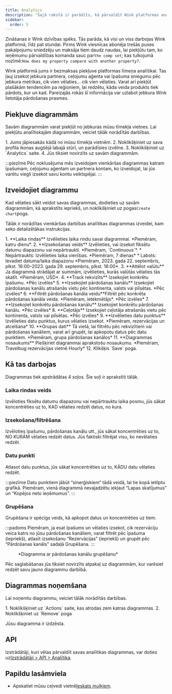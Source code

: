 ```yaml
---
title: Analytics
description: 'Šajā rakstā ir parādīts, kā pārvaldīt Wink platformas analītiku.'
sidebar:
  order: 5
---
```


Zināšanas ir Wink dzīvības spēks. Tās parāda, kā visi un viss darbojas Wink platformā, līdz pat stundai. Pirms Wink viesnīcas abonēja trešās puses pakalpojumu sniedzēju un maksāja tiem daudz naudas, lai piekļūtu tam, ko ieņēmumu pārvaldības komanda sauc par`the comp set`; kas tulkojumā nozīmē:`How does my property compare with another property?`.

Wink platformā jums ir bezmaksas piekļuve platformas līmeņa analītikai. Tas ļauj izsekot jebkura partnera, ceļojumu aģenta vai īpašuma sniegumu pēc jebkura metrikas, cik vien vēlaties... cik vien vēlaties. Varat arī piekļūt plašākām tendencēm pa reģioniem, lai redzētu, kāda veida produkts tiek pārdots, kur un kad. Pareizajās rokās šī informācija var uzlabot jebkura Wink lietotāja pārdošanas prasmes.

## Piekļuve diagrammām

Savām diagrammām varat piekļūt no jebkuras mūsu tīmekļa vietnes. Lai piekļūtu analītiskajām diagrammām, veiciet tālāk norādītās darbības.

<Steps>
  1. Jums jāpiesakās kādā no mūsu tīmekļa vietnēm.
  2. Noklikšķiniet uz sava profila ikonas augšējā labajā stūrī, un parādīsies izvēlne.
  3. Noklikšķiniet uz `Analytics` saite.
  4. Jūs tiksiet novirzīts uz savām diagrammām.
</Steps>


:::piezīme
Pēc noklusējuma mēs izveidojam vienkāršas diagrammas katram īpašumam, ceļojumu aģentam un partnera kontam, ko izveidojat, lai jūs varētu viegli izsekot savu kontu veiktspējai.
:::

## Izveidojiet diagrammu

Kad vēlaties sākt veidot savas diagrammas, dodieties uz savām diagrammām, kā aprakstīts iepriekš, un noklikšķiniet uz pogas`Create chart`poga.

Tālāk ir norādītas vienkāršas darbības analītikas diagrammas izveidei, kam seko detalizētākas instrukcijas.

<Steps>
  1. **Laika rindas** Izvēlieties laika rindu savai diagrammai. *Piemēram, katru dienu*.
  2. **Izsekošanas veids** Izvēlieties, vai izsekot fiksētu datumu diapazonu vai nepārtraukti. *Piemēram, `Continuous`*.
     * Nepārtraukts: Izvēlieties laika vienības. *Piemēram, 7 dienas*
     * Labots: Ievadiet datuma/laika diapazonu *Piemēram, 2023. gada 22. septembris, plkst. 16:00–2023. gada 29. septembris, plkst. 16:00*.
  3. **Attēlot valūtu** Ja diagrammā strādājat ar summām, izvēlieties, kurās valūtās vēlaties tās skatīt. *Piemēram, USD*.
  4. **Track rekvizīts** Izsekojiet konkrētu īpašumu. *Pēc izvēles*
  5. **Izsekojiet pārdošanas kanālu** Izsekojiet pārdošanas kanālu atrašanās vietu pēc kontinenta, valsts vai pilsētas. *Pēc izvēles*
  6. **Filtrēt pārdošanas kanāla veidu**Filtrēt pēc konkrēta pārdošanas kanāla veida. *Piemēram, ietekmētājs*. *Pēc izvēles*
  7. **Izsekojiet konkrētu pārdošanas kanālu** Izsekojiet konkrētu pārdošanas kanālu. *Pēc izvēles*
  8. **Ceļotājs** Izsekojiet ceļotāja atrašanās vietu pēc kontinenta, valsts vai pilsētas. *Pēc izvēles*
  9. **Izvēlieties datu punktus** Izvēlieties datu punktus, kurus vēlaties izsekot. *Piemēram, rezervācijas un atcelšana*
  10. **Grupas dati** Tā vietā, lai filtrētu pēc rekvizītiem vai pārdošanas kanāliem, varat arī grupēt, lai apkopotu datus pēc datu punktiem. *Piemēram, grupa pārdošanas kanālos*
  11. **Diagrammas nosaukums** Piešķiriet diagrammai aprakstošu nosaukumu. *Piemēram, Travelbug rezervācijas vietnē Hourly*
  12. Klikšķis `Save` poga.
</Steps>


## Kā tas darbojas

Diagrammas tiek apstrādātas 4 soļos. Šie soļi ir aprakstīti tālāk.

### Laika rindas veids

Izvēloties fiksētu datumu diapazonu vai nepārtrauktu laika posmu, jūs sākat koncentrēties uz to, KAD vēlaties redzēt datus, no kura.

### Izsekošana/filtrēšana

Izvēloties īpašumu, pārdošanas kanālu utt., jūs sākat koncentrēties uz to, NO KURĀM vēlaties redzēt datus. Jūs faktiski filtrējat visu, ko nevēlaties redzēt.

### Datu punkti

Atlasot datu punktus, jūs sākat koncentrēties uz to, KĀDU datu vēlaties redzēt.

:::piezīme
Datu punktiem jābūt “sinerģiskiem” tādā veidā, lai tie kopā ietilptu grafikā. Piemēram, vienā diagrammā nevajadzētu iekļaut “Lapas skatījumus” un “Kopējos neto ieņēmumus”.
:::

### Grupēšana<Badge text="New" variant="note" />


Grupēšana ir spēcīgs veids, kā apkopot datus un koncentrēties uz tiem.

:::padoms
Piemēram, ja esat īpašums un vēlaties izsekot, cik rezervāciju veica katrs no jūsu pārdošanas kanāliem, varat filtrēt pēc īpašuma (iepriekš), atlasīt izsekošanu “Rezervācijas” (iepriekš) un grupēt pēc “Pārdošanas kanāls” sadaļā Grupēšana.
:::

<figure>
  <CloudinaryImage width="700" height="219" resize="scale" quality="best" alt="Analītikas diagramma" src="academy/analytics" errorImage="noimage_opaque_nyrtl0.png" />

  <figcaption>*Diagramma ar pārdošanas kanālu grupēšanu*</figcaption>
</figure>


Pēc saglabāšanas jūs tiksiet novirzīts atpakaļ uz diagrammām, kur varēsiet redzēt savu jauno diagrammu darbībā.

## Diagrammas noņemšana

Lai noņemtu diagrammu, veiciet tālāk norādītās darbības.

<Steps>
  1. Noklikšķiniet uz `Actions` saite, kas atrodas zem katras diagrammas.
  2. Noklikšķiniet uz `Remove` poga
</Steps>


Jūsu diagramma ir izdzēsta.

## API

Izstrādātāji, kuri vēlas pārvaldīt savas analītikas diagrammas, var doties uz[Izstrādātāji > API > Analītika](/developers/apis/#analytics-api).

## Papildu lasāmviela

* Apskatiet mūsu ceļvedi vietnē[Ieskats muļķiem](/guides/insight-for-dummies).

